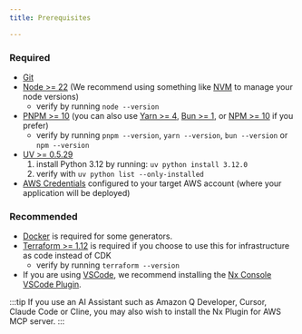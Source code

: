 ```yaml
---
title: Prerequisites

---
```


### Required

- [Git](https://git-scm.com/book/en/v2/Getting-Started-Installing-Git)
- [Node >= 22](https://nodejs.org/en/download) (We recommend using something like [NVM](https://github.com/nvm-sh/nvm) to manage your node versions)
  - verify by running `node --version`
- [PNPM >= 10](https://pnpm.io/installation#using-npm) (you can also use [Yarn >= 4](https://yarnpkg.com/getting-started/install), [Bun >= 1](https://bun.sh/docs/installation), or [NPM >= 10](https://nodejs.org/en/learn/getting-started/an-introduction-to-the-npm-package-manager) if you prefer)
  - verify by running `pnpm --version`, `yarn --version`, `bun --version` or `npm --version`
- [UV >= 0.5.29](https://docs.astral.sh/uv/getting-started/installation/)
  1. install Python 3.12 by running: `uv python install 3.12.0`
  2. verify with `uv python list --only-installed`
- [AWS Credentials](https://docs.aws.amazon.com/sdkref/latest/guide/access.html) configured to your target AWS account (where your application will be deployed)

### Recommended

- [Docker](https://www.docker.com/) is required for some generators.
- [Terraform >= 1.12](https://developer.hashicorp.com/terraform/install) is required if you choose to use this for infrastructure as code instead of CDK
  - verify by running `terraform --version`
- If you are using [VSCode](https://code.visualstudio.com/), we recommend installing the [Nx Console VSCode Plugin](https://marketplace.visualstudio.com/items?itemName=nrwl.angular-console).

:::tip
If you use an AI Assistant such as Amazon Q Developer, Cursor, Claude Code or Cline, you may also wish to <Link path="/get_started/building-with-ai">install the Nx Plugin for AWS MCP server.</Link>
:::